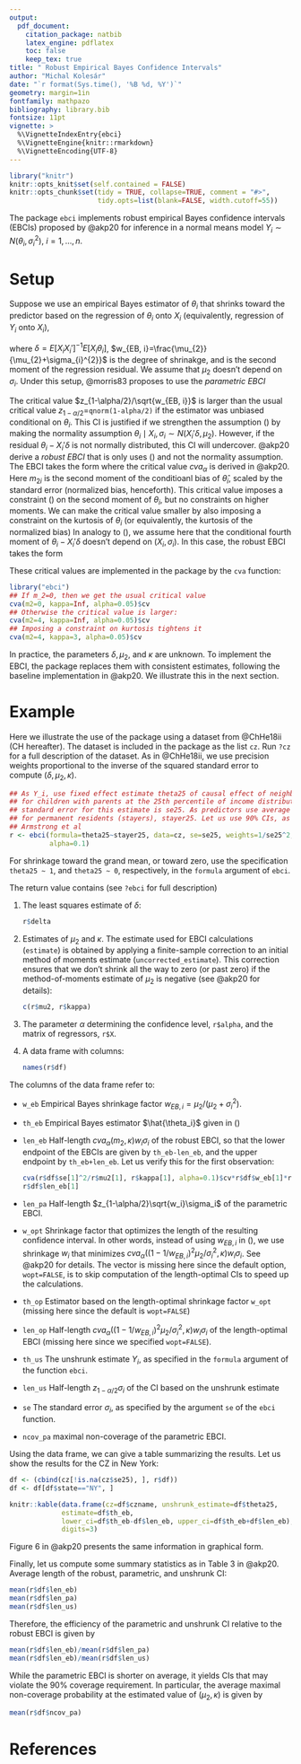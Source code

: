 ```yaml
---
output:
  pdf_document:
    citation_package: natbib
    latex_engine: pdflatex
    toc: false
    keep_tex: true
title: " Robust Empirical Bayes Confidence Intervals"
author: "Michal Kolesár"
date: "`r format(Sys.time(), '%B %d, %Y')`"
geometry: margin=1in
fontfamily: mathpazo
bibliography: library.bib
fontsize: 11pt
vignette: >
  %\VignetteIndexEntry{ebci}
  %\VignetteEngine{knitr::rmarkdown}
  %\VignetteEncoding{UTF-8}
---
```


```r
library("knitr")
knitr::opts_knit$set(self.contained = FALSE)
knitr::opts_chunk$set(tidy = TRUE, collapse=TRUE, comment = "#>",
                      tidy.opts=list(blank=FALSE, width.cutoff=55))
```

The package `ebci` implements robust empirical Bayes confidence intervals
(EBCIs) proposed by @akp20 for inference in a normal means model $Y_i\sim
N(\theta_i, \sigma^2_i)$, $i=1, \dotsc, n$.

# Setup

Suppose we use an empirical Bayes estimator of $\theta_i$ that shrinks toward
the predictor based on the regression of $\theta_i$ onto $X_i$ (equivalently,
regression of $Y_i$ onto $X_i$),
\begin{equation}\label{Bayes-estimator}
\hat{\theta}_{i} = X_i'\delta+w_{EB, i}(Y_i-X_i'\delta),
\end{equation}

where $\delta=E[X_i X_i']^{-1}E[X_i\theta_i]$, $w_{EB,
i}=\frac{\mu_{2}}{\mu_{2}+\sigma_{i}^{2}}$ is the degree of shrinakge, and
\begin{equation}\label{mu2-independence}
\mu_{2}=E[(\theta_i-X_i'\delta)^{2} \mid X_{i}, \sigma_i].
\end{equation}
is the second moment of the regression residual. We assume that $\mu_2$ doesn't
depend on $\sigma_i$. Under this setup, @morris83 proposes to use the *parametric EBCI*
\begin{equation*} \hat{\theta}_{i} \pm
\frac{z_{1-\alpha/2}}{\sqrt{w_{EB, i}}}w_{EB, i}\sigma_i.
\end{equation*}

The critical value $z_{1-\alpha/2}/\sqrt{w_{EB, i}}$ is larger than the usual
critical value $z_{1-\alpha/2}=$`qnorm(1-alpha/2)` if the estimator was unbiased
conditional on $\theta_i$. This CI is justified if we strengthen the assumption
(\ref{mu2-independence}) by making the normality assumption $\theta_i\mid X_{i},
\sigma_{i} \sim N(X_i'\delta, \mu_2)$. However, if the residual
$\theta_i-X_i'\delta$ is not normally distributed, this CI will undercover.
@akp20 derive a *robust EBCI* that is only uses (\ref{mu2-independence}) and not
the normality assumption. The EBCI takes the form
\begin{equation}\label{robust-ebci}
\hat{\theta}_{i} \pm cva_{\alpha}(m_{2i}, \infty) w_{EB, i}\sigma_i,
\,\, m_{2i}=(1-1/w_{EB, i})^2\mu_2/\sigma^2_i=\sigma^{2}_{i}/\mu_{2},
\end{equation}
where the critical value $cva_{\alpha}$ is derived in @akp20. Here $m_{2i}$ is the
second moment of the conditioanl bias of $\hat{\theta}_i$, scaled by the
standard error (normalized bias, henceforth). This critical value imposes a
constraint (\ref{mu2-independence}) on the second moment of $\theta_i$, but no
constraints on higher moments. We can make the critical value smaller by also
imposing a constraint on the kurtosis of $\theta_i$ (or equivalently, the
kurtosis of the normalized bias)
\begin{equation}\label{kappa-independence}
 \kappa=E[(\theta_i-X_i'\delta)^{4}
\mid X_{i}, \sigma_i]/\mu_{2}^2.
\end{equation}
In analogy to (\ref{mu2-independence}), we assume here that the conditional fourth
moment of $\theta_i-X_i'\delta$ doesn't depend on $(X_i,\sigma_i)$. In this
case, the robust EBCI takes the form
\begin{equation*}
\hat{\theta}_{i} \pm cva_{\alpha}(m_{2i},\kappa) w_{EB, i}\sigma_i.
\end{equation*}

These critical values are implemented in the package by the `cva` function:

```r
library("ebci")
## If m_2=0, then we get the usual critical value
cva(m2=0, kappa=Inf, alpha=0.05)$cv
## Otherwise the critical value is larger:
cva(m2=4, kappa=Inf, alpha=0.05)$cv
## Imposing a constraint on kurtosis tightens it
cva(m2=4, kappa=3, alpha=0.05)$cv
```

In practice, the parameters $\delta, \mu_2$, and $\kappa$ are unknown. To
implement the EBCI, the package replaces them with consistent estimates,
following the baseline implementation in @akp20. We illustrate this in the next
section.

# Example

Here we illustrate the use of the package using a dataset from @ChHe18ii (CH
hereafter). The dataset is included in the package as the list `cz`. Run `?cz`
for a full description of the dataset. As in @ChHe18ii, we use precision weights
proportional to the inverse of the squared standard error to compute
$(\delta,\mu_2,\kappa)$.


```r
## As Y_i, use fixed effect estimate theta25 of causal effect of neighborhood
## for children with parents at the 25th percentile of income distribution. The
## standard error for this estimate is se25. As predictors use average outcome
## for permanent residents (stayers), stayer25. Let us use 90% CIs, as in
## Armstrong et al
r <- ebci(formula=theta25~stayer25, data=cz, se=se25, weights=1/se25^2,
          alpha=0.1)
```

For shrinkage toward the grand mean, or toward zero, use the specification
`theta25 ~ 1`, and `theta25 ~ 0`, respectively, in the `formula` argument of
`ebci`.

The return value contains (see `?ebci` for full description)

1. The least squares estimate of $\delta$:
   ```r
   r$delta
   ```
2. Estimates of $\mu_2$ and $\kappa$. The estimate used for EBCI calculations
   (`estimate`) is obtained by applying a finite-sample correction to an initial
   method of moments estimate (`uncorrected_estimate`). This correction ensures
   that we don't shrink all the way to zero (or past zero) if the
   method-of-moments estimate of $\mu_2$ is negative (see @akp20 for details):
   ```r
   c(r$mu2, r$kappa)
   ```
3. The parameter $\alpha$ determining the confidence level, `r$alpha`, and the
   matrix of regressors, `r$X`.
4. A data frame with columns:
   ```r
   names(r$df)
   ```

The columns of the data frame refer to:

- `w_eb` Empirical Bayes shrinkage factor $w_{EB, i}=\mu_2/(\mu_2+\sigma_i^2)$.
- `th_eb` Empirical Bayes estimator $\hat{\theta_i}$ given in (\ref{Bayes-estimator})
- `len_eb` Half-length $cva_{\alpha}(m_2, \kappa)w_i\sigma_i$ of the robust
  EBCI, so that the lower endpoint of the EBCIs are given by `th_eb-len_eb`, and
  the upper endpoint by `th_eb+len_eb`. Let us verify this for the first observation:
  ```r
  cva(r$df$se[1]^2/r$mu2[1], r$kappa[1], alpha=0.1)$cv*r$df$w_eb[1]*r$df$se[1]
  r$df$len_eb[1]
  ```
- `len_pa` Half-length $z_{1-\alpha/2}\sqrt{w_i}\sigma_i$ of the parametric EBCI.
- `w_opt` Shrinkage factor that optimizes the length of the resulting confidence
  interval. In other words, instead of using $w_{EB, i}$ in (\ref{robust-ebci}),
  we use shrinkage $w_i$ that minimizes $cva_{\alpha}((1-1/w_{EB,
  i})^2\mu_2/\sigma^2_i, \kappa) w_{i}\sigma_i$. See @akp20 for details. The
  vector is missing here since the default option, `wopt=FALSE`, is to skip
  computation of the length-optimal CIs to speed up the calculations.
- `th_op` Estimator based on the length-optimal shrinkage factor `w_opt`
  (missing here since the default is `wopt=FALSE`)
- `len_op` Half-length $cva_{\alpha}((1-1/w_{EB, i})^2\mu_2/\sigma^2_i, \kappa)
  w_{i}\sigma_i$ of the length-optimal EBCI (missing here since we specified
  `wopt=FALSE`).
- `th_us` The unshrunk estimate $Y_i$, as specified in the `formula` argument of
  the function `ebci`.
- `len_us` Half-length $z_{1-\alpha/2}\sigma_i$ of the CI based on the unshrunk
  estimate
- `se` The standard error $\sigma_i$, as specified by the argument `se` of the
  `ebci` function.
- `ncov_pa` maximal non-coverage of the parametric EBCI.

Using the data frame, we can give a table summarizing the results. Let us show
the results for the CZ in New York:
```r
df <- (cbind(cz[!is.na(cz$se25), ], r$df))
df <- df[df$state=="NY", ]

knitr::kable(data.frame(cz=df$czname, unshrunk_estimate=df$theta25,
             estimate=df$th_eb,
             lower_ci=df$th_eb-df$len_eb, upper_ci=df$th_eb+df$len_eb),
             digits=3)
```
Figure 6 in @akp20 presents the same information in graphical form.

Finally, let us compute some summary statistics as in Table 3 in @akp20. Average
length of the robust, parametric, and unshrunk CI:

```r
mean(r$df$len_eb)
mean(r$df$len_pa)
mean(r$df$len_us)
```
Therefore, the efficiency of the parametric and unshrunk CI relative to the robust EBCI is given by
```r
mean(r$df$len_eb)/mean(r$df$len_pa)
mean(r$df$len_eb)/mean(r$df$len_us)
```

While the parametric EBCI is shorter on average, it yields CIs that may violate the
90% coverage requirement. In particular, the average maximal non-coverage probability at the
estimated value of $(\mu_{2},\kappa)$ is given by
```r
mean(r$df$ncov_pa)
```

# References
